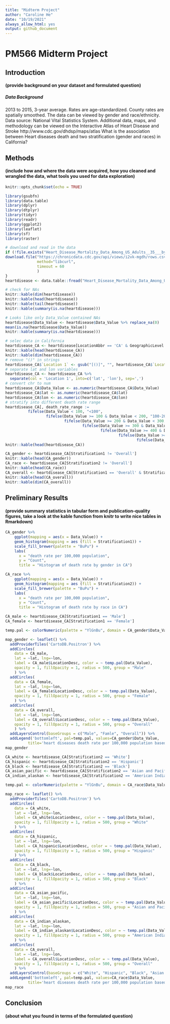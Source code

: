 ```yaml
---
title: "Midterm Project"
author: "Caroline He"
date: "10/19/2021"
always_allow_html: yes
output: github_document
---
```


# PM566 Midterm Project

## Introduction 
#### (provide background on your dataset and formulated question)

##### Data Background
2013 to 2015, 3-year average. Rates are age-standardized. County rates are spatially smoothed. The data can be viewed by gender and race/ethnicity. Data source: National Vital Statistics System. Additional data, maps, and methodology can be viewed on the Interactive Atlas of Heart Disease and Stroke http://www.cdc.gov/dhdsp/maps/atlas
What is the association between Heart diseases death and two stratification (gender and races) in California?

## Methods 
#### (include how and where the data were acquired, how you cleaned and wrangled the data, what tools you used for data exploration)

```r
knitr::opts_chunk$set(echo = TRUE)
```

```r
library(gsubfn)
library(data.table)
library(dplyr)
library(dtplyr)
library(tidyr)
library(readr)
library(ggplot2)
library(leaflet)
library(sf)
library(raster)
```

```r
# download and read in the data
if (!file.exists("Heart_Disease_Mortality_Data_Among_US_Adults__35___by_State_Territory_and_County.csv")) {
download.file("https://chronicdata.cdc.gov/api/views/i2vk-mgdh/rows.csv?accessType=DOWNLOAD", 
              method="libcurl", 
              timeout = 60
              )
}
heartdisease <- data.table::fread("Heart_Disease_Mortality_Data_Among_US_Adults__35___by_State_Territory_and_County.csv")
```

```r
# check for NAs
knitr::kable(dim(heartdisease))
knitr::kable(head(heartdisease))
knitr::kable(tail(heartdisease))
knitr::kable(summary(is.na(heartdisease)))
```

```r
# Looks like only Data_Value contained NAs
heartdisease$Data_Value <- heartdisease$Data_Value %>% replace_na(0)
mean(is.na(heartdisease$Data_Value))
knitr::kable(summary(is.na(heartdisease)))
```

```r
# selec data in California
heartdisease_CA <- heartdisease[LocationAbbr == 'CA' & GeographicLevel == 'County']
knitr::kable(head(heartdisease_CA))
knitr::kable(dim(heartdisease_CA))
# remove "()" in strings
heartdisease_CA$`Location 1` <- gsub("[()]", "", heartdisease_CA$`Location 1`)
# separate lat and lon variables
heartdisease_CA <- heartdisease_CA %>%
  separate(col = 'Location 1', into=c('lat', 'lon'), sep=',')
# convert chr to num
heartdisease_CA$Data_Value <- as.numeric(heartdisease_CA$Data_Value)
heartdisease_CA$lat <- as.numeric(heartdisease_CA$lat)
heartdisease_CA$lon <- as.numeric(heartdisease_CA$lon)
# stratify into different death rate range
heartdisease_CA[, death_rate_range := 
          fifelse(Data_Value < 100, "<100",
                  fifelse(Data_Value >= 100 & Data_Value < 200, "100-200",
                          fifelse(Data_Value >= 200 & Data_Value < 300, "200-300",
                                  fifelse(Data_Value >= 300 & Data_Value < 400, "300-400",
                                          fifelse(Data_Value >= 400 & Data_Value <500, "400-500",
                                                  fifelse(Data_Value >= 500 & Data_Value < 600, "500-600",
                                                          fifelse(Data_Value > 600, ">600", "none")))))))]
knitr::kable(head(heartdisease_CA))
```

```r
CA_gender <- heartdisease_CA[Stratification1 != 'Overall']
knitr::kable(head(CA_gender))
CA_race <- heartdisease_CA[Stratification2 != 'Overall']
knitr::kable(head(CA_race))
CA_overall <- heartdisease_CA[Stratification1 == 'Overall' & Stratification2 == 'Overall']
knitr::kable(head(CA_overall))
knitr::kable(dim(CA_overall))
```

## Preliminary Results 

#### (provide summary statistics in tabular form and publication-quality figures, take a look at the kable function from knitr to write nice tables in Rmarkdown)

```r
CA_gender %>%
    ggplot(mapping = aes(x = Data_Value)) + 
    geom_histogram(mapping = aes (fill = Stratification1)) +
    scale_fill_brewer(palette = "BuPu") +
    labs(
      x = "death rate per 100,000 population",
      y = "Count",
      title = "Histogram of death rate by gender in CA")
```

```r
CA_race %>%
    ggplot(mapping = aes(x = Data_Value)) + 
    geom_histogram(mapping = aes (fill = Stratification2)) +
    scale_fill_brewer(palette = "BuPu") +
    labs(
      x = "death rate per 100,000 population",
      y = "Count",
      title = "Histogram of death rate by race in CA")
```

```r
CA_male <- heartdisease_CA[Stratification1 == 'Male']
CA_female <- heartdisease_CA[Stratification1 == 'Female']

temp.pal <- colorNumeric(palette = "YlGnBu", domain = CA_gender$Data_Value)

map_gender <- leaflet() %>% 
  addProviderTiles('CartoDB.Positron') %>% 
  addCircles(
    data = CA_male,
    lat = ~lat, lng=~lon,
    label = CA_male$LocationDesc, color = ~ temp.pal(Data_Value),
    opacity = 1, fillOpacity = 1, radius = 500, group = "Male"
    ) %>%
  addCircles(
    data = CA_female,
    lat = ~lat, lng=~lon,
    label = CA_female$LocationDesc, color = ~ temp.pal(Data_Value),
    opacity = 1, fillOpacity = 1, radius = 500, group = "Female"
    ) %>%
  addCircles(
    data = CA_overall,
    lat = ~lat, lng=~lon,
    label = CA_overall$LocationDesc, color = ~ temp.pal(Data_Value),
    opacity = 1, fillOpacity = 1, radius = 500, group = "Overall"
    ) %>%
  addLayersControl(baseGroups = c("Male", "Famle", "Overall")) %>%
  addLegend('bottomleft', pal=temp.pal, values=CA_gender$Data_Value,
          title='heart diseases death rate per 100,000 population based on gender in CA', opacity=1)
map_gender
```

```r
CA_white <- heartdisease_CA[Stratification2 == 'White']
CA_hispanic <- heartdisease_CA[Stratification2 == 'Hispanic']
CA_black <- heartdisease_CA[Stratification2 == 'Black']
CA_asian_pacific <- heartdisease_CA[Stratification2 == 'Asian and Pacific Islander']
CA_indian_alaskan <- heartdisease_CA[Stratification2 == 'American Indian and Alaskan Native']

temp.pal <- colorNumeric(palette = "YlGnBu", domain = CA_race$Data_Value)

map_race <- leaflet() %>% 
  addProviderTiles('CartoDB.Positron') %>% 
  addCircles(
    data = CA_white,
    lat = ~lat, lng=~lon,
    label = CA_white$LocationDesc, color = ~ temp.pal(Data_Value),
    opacity = 1, fillOpacity = 1, radius = 500, group = "White"
    ) %>%
  addCircles(
    data = CA_hispanic,
    lat = ~lat, lng=~lon,
    label = CA_hispanic$LocationDesc, color = ~ temp.pal(Data_Value),
    opacity = 1, fillOpacity = 1, radius = 500, group = "Hispanic"
    ) %>%
  addCircles(
    data = CA_black,
    lat = ~lat, lng=~lon,
    label = CA_black$LocationDesc, color = ~ temp.pal(Data_Value),
    opacity = 1, fillOpacity = 1, radius = 500, group = "Black"
    ) %>%
  addCircles(
    data = CA_asian_pacific,
    lat = ~lat, lng=~lon,
    label = CA_asian_pacific$LocationDesc, color = ~ temp.pal(Data_Value),
    opacity = 1, fillOpacity = 1, radius = 500, group = "Asian and Pacific Islander"
    ) %>%
  addCircles(
    data = CA_indian_alaskan,
    lat = ~lat, lng=~lon,
    label = CA_indian_alaskan$LocationDesc, color = ~ temp.pal(Data_Value),
    opacity = 1, fillOpacity = 1, radius = 500, group = "American Indian and Alaskan Native"
    ) %>%
  addCircles(
    data = CA_overall,
    lat = ~lat, lng=~lon,
    label = CA_overall$LocationDesc, color = ~ temp.pal(Data_Value),
    opacity = 1, fillOpacity = 1, radius = 500, group = "Overall"
    ) %>%
  addLayersControl(baseGroups = c("White", "Hispanic", "Black", "Asian and Pacific Islander", "American Indian and Alaskan Native", "Overall")) %>%
  addLegend('bottomleft', pal=temp.pal, values=CA_race$Data_Value,
          title='heart diseases death rate per 100,000 population based on gender in CA', opacity=1)
map_race
```

## Conclusion
#### (about what you found in terms of the formulated question)

